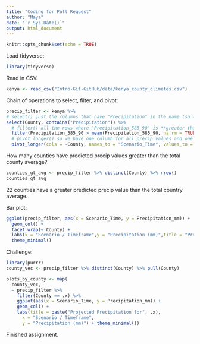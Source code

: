 ```yaml
---
title: "Coding for Pull Request"
author: "Maya"
date: "`r Sys.Date()`"
output: html_document
---
```


```r
knitr::opts_chunk$set(echo = TRUE)
```

Load tidyverse:

```r
library(tidyverse)
```

Read in CSV:

```r
kenya <- read_csv("Intro-Git-GitHub/data/kenya_county_climates.csv")
```

Chain of operations to select, filter, and pivot:

```r
precip_filter <- kenya %>%
# select() just the columns that have "Precipitation" in the name (so we are only interested in the precipitation data), AND the 'County' column.
select(County, contains("Precipitation")) %>%
  # filter() all the rows where 'Precipitation_585_90' is **greater than** the mean precipitation for all counties.
  filter(Precipitation_585_90 > mean(Precipitation_585_90, na.rm = TRUE)) %>%
  # pivot_longer() so we have one column for all precip values and one column with the value's associated variables (while keeping County as its own column too).
  pivot_longer(cols = -County, names_to = "Scenario_Time", values_to = "Precipitation_mm")
```

How many counties have predicted precip values greater than the total county average?

```r
counties_gt_avg <- precip_filter %>% distinct(County) %>% nrow()
counties_gt_avg
```

22 counties have a greater predicted precip value than the total country average.

Bar plot:

```r
ggplot(precip_filter, aes(x = Scenario_Time, y = Precipitation_mm)) +
  geom_col() +
  facet_wrap(~ County) +
  labs(x = "Scenario / Timeframe",y = "Precipitation (mm)",title = "Projected Precipitation by Timeframe of each County") +
  theme_minimal()

```


Challenge:
```r
library(purrr)
county_vec <- precip_filter %>% distinct(County) %>% pull(County)

plots_by_county <- map(
  county_vec,
  ~ precip_filter %>%
    filter(County == .x) %>%
    ggplot(aes(x = Scenario_Time, y = Precipitation_mm)) +
    geom_col() +
    labs(title = paste("Projected Precipitation for", .x),
      x = "Scenario / Timeframe",
      y = "Precipitation (mm)") + theme_minimal())
```

Finished assignment.